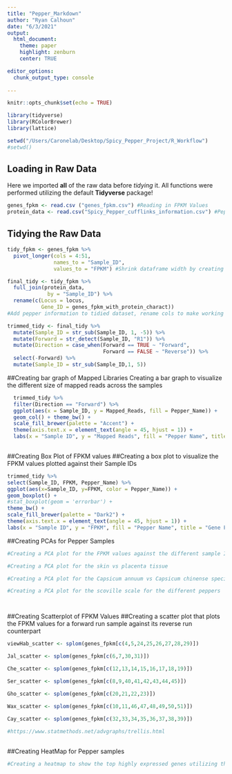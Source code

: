 ```yaml
---
title: "Pepper_Markdown"
author: "Ryan Calhoun"
date: "6/3/2021"
output: 
  html_document:
    theme: paper
    highlight: zenburn
    center: TRUE

editor_options: 
  chunk_output_type: console
  
---
```


```r
knitr::opts_chunk$set(echo = TRUE)

library(tidyverse)
library(RColorBrewer)
library(lattice)

setwd("/Users/Caronelab/Desktop/Spicy_Pepper_Project/R_Workflow")
#setwd()

```

## Loading in Raw Data
  Here we imported **all** of the raw data before _tidying_ it. All functions were performed utilizing the default **Tidyverse** package!
  
```r

genes_fpkm <- read.csv ("genes_fpkm.csv") #Reading in FPKM Values
protein_data <- read.csv("Spicy_Pepper_cufflinks_information.csv") #Pepper information

```

## Tidying the Raw Data

```r

tidy_fpkm <- genes_fpkm %>%
  pivot_longer(cols = 4:51,
               names_to = "Sample_ID",
               values_to = "FPKM") #Shrink dataframe width by creating 'Sample ID' col

final_tidy <- tidy_fpkm %>%
  full_join(protein_data,
             by = "Sample_ID") %>%
  rename(c(Locus = locus,
           Gene_ID = genes_fpkm_with_protein_charact)) 
#Add pepper information to tidied dataset, rename cols to make working w data easier

trimmed_tidy <- final_tidy %>%
  mutate(Sample_ID = str_sub(Sample_ID, 1, -5)) %>%
  mutate(Forward = str_detect(Sample_ID, "R1")) %>%
  mutate(Direction = case_when(Forward == TRUE ~ "Forward",
                               Forward == FALSE ~ "Reverse")) %>%
  select(-Forward) %>%
  mutate(Sample_ID = str_sub(Sample_ID,1, 5))

```

##Creating bar graph of Mapped Libraries
  Creating a bar graph to visualize the different size of mapped reads across the samples

```r

  trimmed_tidy %>%
  filter(Direction == "Forward") %>%
  ggplot(aes(x = Sample_ID, y = Mapped_Reads, fill = Pepper_Name)) +
  geom_col() + theme_bw() +
  scale_fill_brewer(palette = "Accent") +
  theme(axis.text.x = element_text(angle = 45, hjust = 1)) +
  labs(x = "Sample ID", y = "Mapped Reads", fill = "Pepper Name", title = "Mapped Reads per Sample")
  

```


##Creating Box Plot of FPKM values
##Creating a box plot to visualize the FPKM values plotted against their Sample IDs

```r

trimmed_tidy %>%
select(Sample_ID, FPKM, Pepper_Name) %>%
ggplot(aes(x=Sample_ID, y=FPKM, color = Pepper_Name)) +
geom_boxplot() +
#stat_boxplot(geom = 'errorbar') +
theme_bw() +
scale_fill_brewer(palette = "Dark2") +
theme(axis.text.x = element_text(angle = 45, hjust = 1)) +
labs(x = "Sample ID", y = "FPKM", fill = "Pepper Name", title = "Gene FPKM Values per Pepper Sample")


```

##Creating PCAs for Pepper Samples

```r
#Creating a PCA plot for the FPKM values against the different sample IDs

#Creating a PCA plot for the skin vs placenta tissue

#Creating a PCA plot for the Capsicum annuum vs Capsicum chinense species

#Creating a PCA plot for the scoville scale for the different peppers




```

##Creating Scatterplot of FPKM Values
##Creating a scatter plot that plots the FPKM values for a forward run sample against its reverse run counterpart

```r

viewHab_scatter <- splom(genes_fpkm[c(4,5,24,25,26,27,28,29)])

Jal_scatter <- splom(genes_fpkm[c(6,7,30,31)])

Che_scatter <- splom(genes_fpkm[c(12,13,14,15,16,17,18,19)])

Ser_scatter <- splom(genes_fpkm[c(8,9,40,41,42,43,44,45)])

Gho_scatter <- splom(genes_fpkm[c(20,21,22,23)])

Wax_scatter <- splom(genes_fpkm[c(10,11,46,47,48,49,50,51)])
  
Cay_scatter <- splom(genes_fpkm[c(32,33,34,35,36,37,38,39)])

#https://www.statmethods.net/advgraphs/trellis.html
  

```

##Creating HeatMap for Pepper samples

```r
#Creating a heatmap to show the top highly expressed genes utilizing their FPKM values






```